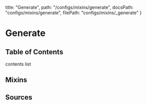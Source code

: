   title: "Generate",
  path: "/configs/mixins/generate",
  docsPath: "configs/mixins/generate",
  filePath: "configs/mixins/_generate"
}


# Generate

## Table of Contents

contents list

## Mixins

<PreviewMixins filePath={meta.filePath} />

## Sources

<PreviewSources
  title={meta.title}
  docsPath={meta.docsPath}
  scssPath={meta.filePath}
/>
